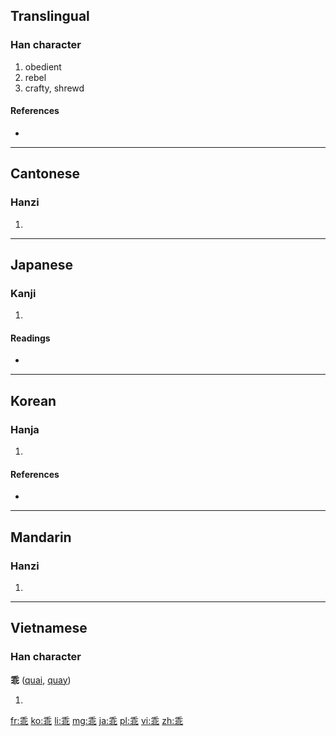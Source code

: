 ==Translingual==

===Han character===
{{Han char|rn=4|rad=丿|as=07|sn=8|four=2011<sub>1</sub>|canj=竹十中心 (HJLP)}}

# obedient
# rebel
# crafty, shrewd

====References====
* {{Han ref|kx=0083.030|dkj=00149|dj=0166.260|hdz=10038.180|uh=4E56|ud=20054|bh=A8C4|bd=43204}}

----

==Cantonese==

===Hanzi===
{{yue-hanzi|jyut=|y=gwaai1}}

# {{defn|lang=yue|sort=丿07}}

----

==Japanese==

===Kanji===
{{ja-kanji|grade=|rs=丿07}}

# {{defn|lang=ja|sort=丿07}}

====Readings====
* {{ja-readings|on=[[かい]] (kai)|kun=[[もどる]] (modoru), [[そむく]] (somuku)}}

----

==Korean==

===Hanja===
{{ko-hanja|hangeul=괴|rv=goe|mr=koe|eumhun=어그러질|ehrv=eogeureojil|ehmr=ǒgǔrǒjil|ehy=}}

# {{defn|lang=ko|sort=丿07}}

====References====
* {{Hanja ref|nav=8170}}

----

==Mandarin==

===Hanzi===
{{cmn-hanzi|pin=[[guāi]] ([[guai1]])|wg=kuai<sup>1</sup>}}

# {{defn|lang=cmn|sort=丿07}}

----

==Vietnamese==

===Han character===
'''乖''' ([[quai]], [[quay]])

# {{defn|lang=vi}}

[[fr:乖]]
[[ko:乖]]
[[li:乖]]
[[mg:乖]]
[[ja:乖]]
[[pl:乖]]
[[vi:乖]]
[[zh:乖]]